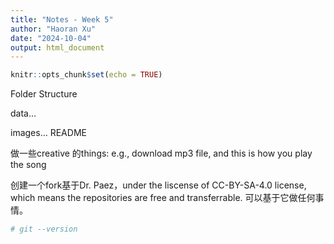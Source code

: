 ```yaml
---
title: "Notes - Week 5"
author: "Haoran Xu"
date: "2024-10-04"
output: html_document
---
```


```r
knitr::opts_chunk$set(echo = TRUE)
```

Folder Structure

data...

images...
README


做一些creative 的things: e.g., download mp3 file, and this is how you play the song

创建一个fork基于Dr. Paez，under the liscense of CC-BY-SA-4.0 license, which means the repositories are free and transferrable. 可以基于它做任何事情。

```r
# git --version
```

